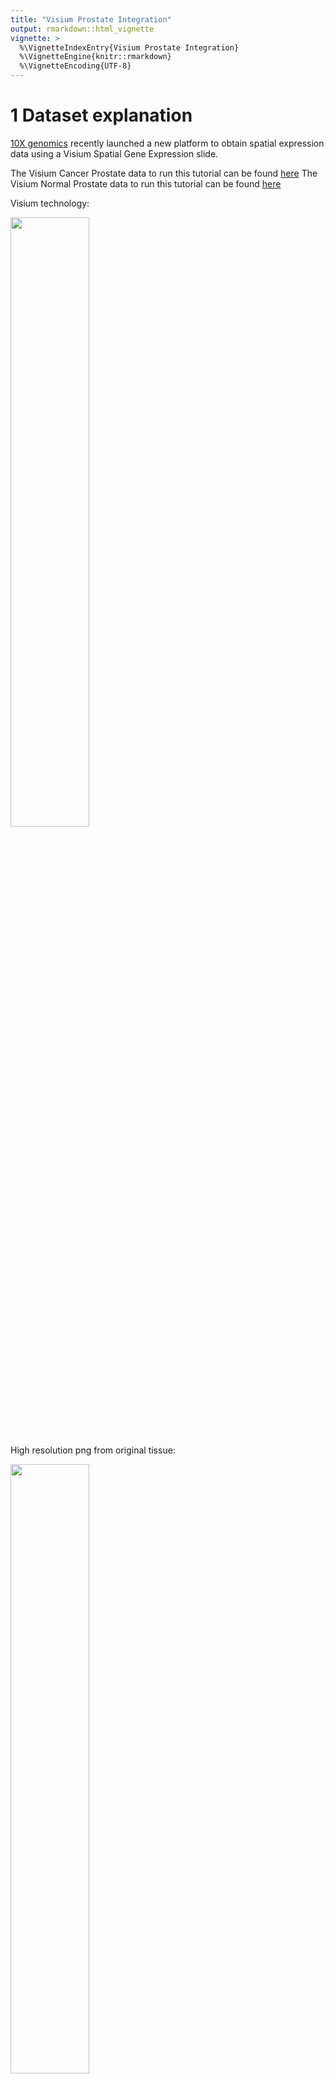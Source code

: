 ```yaml
---
title: "Visium Prostate Integration"
output: rmarkdown::html_vignette
vignette: >
  %\VignetteIndexEntry{Visium Prostate Integration}
  %\VignetteEngine{knitr::rmarkdown}
  %\VignetteEncoding{UTF-8}
---
```


# 1 Dataset explanation

[10X genomics](https://www.10xgenomics.com/spatial-transcriptomics/) recently launched a new platform to obtain spatial expression data using a Visium Spatial Gene Expression slide.

The Visium Cancer Prostate data to run this tutorial can be found [here](https://www.10xgenomics.com/resources/datasets/human-prostate-cancer-adenocarcinoma-with-invasive-carcinoma-ffpe-1-standard-1-3-0) The Visium Normal Prostate data to run this tutorial can be found [here](https://www.10xgenomics.com/resources/datasets/normal-human-prostate-ffpe-1-standard-1-3-0)

Visium technology:

![](images/general_figs/visium_technology.png){width="50.0%"}

High resolution png from original tissue:

![](images/general_figs/Visium_FFPE_Human_Normal_Prostate_image.png){width="50.0%"}

![](images/general_figs/Visium_FFPE_Human_Prostate_Cancer_image.png){width="50.0%"}


# 2 Start Giotto

```r
# Ensure Giotto Suite is installed
if(!"Giotto" %in% installed.packages()) {
  pak::pkg_install("drieslab/Giotto")
}

# Ensure the Python environment for Giotto has been installed
genv_exists = Giotto::checkGiottoEnvironment()
if(!genv_exists){
  # The following command need only be run once to install the Giotto environment
  Giotto::installGiottoEnvironment()
}
```

```r
library(Giotto)

# 1. set working directory
results_directory = getwd()

# 2. set giotto python path
# set python path to your preferred python version path
# set python path to NULL if you want to automatically install (only the 1st time) and use the giotto miniconda environment
python_path = NULL
if(is.null(python_path)) {
  installGiottoEnvironment()
}
```

```r
# 3. create giotto instructions
instrs = createGiottoInstructions(save_dir = results_directory,
                                  save_plot = TRUE,
                                  show_plot = TRUE,
                                  python_path = python_path)
```


# 3 Create Giotto objects and join

```r
# This dataset must be downlaoded manually; please do so and change the path below as appropriate
data_directory <- getwd()

## obese upper
N_pros = createGiottoVisiumObject(
    visium_dir = paste0(data_directory,'/Visium_FFPE_Human_Normal_Prostate'),
    expr_data = 'raw',
    png_name = 'tissue_lowres_image.png',
    gene_column_index = 2,
    instructions = instrs
)
```

```r
## obese lower
C_pros = createGiottoVisiumObject(
    visium_dir = paste0(data_directory,'/Visium_FFPE_Human_Prostate_Cancer/'),
    expr_data = 'raw',
    png_name = 'tissue_lowres_image.png',
    gene_column_index = 2,
    instructions = instrs
)
```

```r
# join giotto objects
# joining with x_shift has the advantage that you can join both 2D and 3D data
# x_padding determines how much distance is between each dataset
# if x_shift = NULL, then the total shift will be guessed from the giotto image
testcombo = joinGiottoObjects(gobject_list = list(N_pros, C_pros),
    gobject_names = c('NP', 'CP'),
    join_method = 'shift', x_padding = 1000)
```

```r
# join info is stored in this slot
# simple list for now
testcombo@join_info
```

```r
# check joined Giotto object
fDataDT(testcombo)
```

```r
pDataDT(testcombo)
```

```r
showGiottoImageNames(testcombo)
```

```r
showGiottoSpatLocs(testcombo)
```

```r
showGiottoExpression(testcombo)
```

```r
# this plots all the images by list_ID
spatPlot2D(gobject = testcombo, cell_color = 'in_tissue',
    show_image = T, image_name = c("NP-image", "CP-image"),
    group_by = 'list_ID', point_alpha = 0.5,
    save_param = list(save_name = "1a_plot"))
```

![](images/visium_prostate_integration/1a_plot.png)

```r
# this plots one selected image
spatPlot2D(gobject = testcombo, cell_color = 'in_tissue',
    show_image = T, image_name = c("NP-image"), point_alpha = 0.3,
    save_param = list(save_name = "1b_plot"))
```

![](images/visium_prostate_integration/1b_plot.png)

```r
# this plots two selected images
spatPlot2D(gobject = testcombo, cell_color = 'in_tissue',
    show_image = T, image_name = c( "NP-image", "CP-image"),
    point_alpha = 0.3,
    save_param = list(save_name = "1c_plot"))
```

![](images/visium_prostate_integration/1c_plot.png)

# 4 Process Giotto Objects

```r
# subset on in-tissue spots
metadata = pDataDT(testcombo)
in_tissue_barcodes = metadata[in_tissue == 1]$cell_ID
testcombo = subsetGiotto(testcombo, cell_ids = in_tissue_barcodes)
```

```r
## filter
testcombo <- filterGiotto(gobject = testcombo,
    expression_threshold = 1,
    feat_det_in_min_cells = 50,
    min_det_feats_per_cell = 500,
    expression_values = c('raw'),
    verbose = T)
```

```r
## normalize
testcombo <- normalizeGiotto(gobject = testcombo, scalefactor = 6000)
```

```r
## add gene & cell statistics
testcombo <- addStatistics(gobject = testcombo, expression_values = 'raw')

fmeta = fDataDT(testcombo)
testfeats = fmeta[perc_cells > 20 & perc_cells < 50][100:110]$feat_ID

violinPlot(testcombo, feats = testfeats, cluster_column = 'list_ID', save_param = list(save_name = "2a_plot"))
```

![](images/visium_prostate_integration/2a_plot.png)

```r
plotMetaDataHeatmap(testcombo, selected_feats = testfeats, metadata_cols = 'list_ID', save_param = list(save_name = "2b_plot"))
```

![](images/visium_prostate_integration/2b_plot.png)

```r
## visualize
spatPlot2D(gobject = testcombo, group_by = 'list_ID', cell_color = 'nr_feats', color_as_factor = F, point_size = 0.75, save_param = list(save_name = "2c_plot"))
```

![](images/visium_prostate_integration/2c_plot.png)

# 5 Dimention Reduction

```r
## PCA ##
testcombo <- calculateHVF(gobject = testcombo)
```

![](images/visium_prostate_integration/0-HVFplot.png)

```r
testcombo <- runPCA(gobject = testcombo, center = TRUE, scale_unit = TRUE)
```

```r
screePlot(testcombo, ncp = 30, save_param = list(save_name = "3a_screeplot"))
```

![](images/visium_prostate_integration/3a_screeplot.png)

# 6 Clustering

## 6.1 Without Integration

Integration is usually needed for dataset of different conditions to minimize batch effects. Without integration means without using any integration methods.

```r
## cluster and run UMAP ##
# sNN network (default)
testcombo <- createNearestNetwork(gobject = testcombo,
    dim_reduction_to_use = 'pca', dim_reduction_name = 'pca',
    dimensions_to_use = 1:10, k = 15)

# Leiden clustering
testcombo <- doLeidenCluster(gobject = testcombo, resolution = 0.2, n_iterations = 1000)

# UMAP
testcombo = runUMAP(testcombo)

plotUMAP(gobject = testcombo,
    cell_color = 'leiden_clus', show_NN_network = T, point_size = 1.5,
    save_param = list(save_name = "4.1a_plot"))
```

![](images/visium_prostate_integration/4.1a_plot.png)

```r
spatPlot2D(gobject = testcombo, group_by = 'list_ID',
    cell_color = 'leiden_clus',
    point_size = 1.5,
    save_param = list(save_name = "4.1b_plot"))
```

![](images/visium_prostate_integration/4.1b_plot.png)

```r
spatDimPlot2D(gobject = testcombo,
    cell_color = 'leiden_clus',
    save_param = list(save_name = "4.1c_plot"))
```

![](images/visium_prostate_integration/4.1c_plot.png)

## 6.2 With Harmony integration

Harmony is a integration algorithm developed by [Korsunsky, I. et al.](https://www.nature.com/articles/s41592-019-0619-0). It was designed for integration of single cell data but also work well on spatial datasets.

```r
## data integration, cluster and run UMAP ##

# harmony
#library(devtools)
#install_github("immunogenomics/harmony")
library(harmony)
```

```r
## run harmony integration
testcombo = runGiottoHarmony(testcombo, vars_use = 'list_ID', do_pca = F)
```

```r
## sNN network (default)
testcombo <- createNearestNetwork(gobject = testcombo,
    dim_reduction_to_use = 'harmony', dim_reduction_name = 'harmony', name = 'NN.harmony',
    dimensions_to_use = 1:10, k = 15)

## Leiden clustering
testcombo <- doLeidenCluster(gobject = testcombo,
    network_name = 'NN.harmony', resolution = 0.2, n_iterations = 1000, name = 'leiden_harmony')

# UMAP dimension reduction
testcombo = runUMAP(testcombo, dim_reduction_name = 'harmony', dim_reduction_to_use = 'harmony', name = 'umap_harmony')


plotUMAP(gobject = testcombo,
    dim_reduction_name = 'umap_harmony',
    cell_color = 'leiden_harmony', 
    show_NN_network = F, 
    point_size = 1.5,
    save_param = list(save_name = "4.2a_plot"))
```

![](images/visium_prostate_integration/4.2a_plot.png)

```r
# If you want to show NN network information, you will need to specify these arguments in the plotUMAP function
# show_NN_network = T, nn_network_to_use = 'sNN' , network_name = 'NN.harmony'
```

```r
spatPlot2D(gobject = testcombo, group_by = 'list_ID',
    cell_color = 'leiden_harmony',
    point_size = 1.5,
    save_param = list(save_name = "4.2b_plot"))
```

![](images/visium_prostate_integration/4.2b_plot.png)

```r
spatDimPlot2D(gobject = testcombo,
    dim_reduction_to_use = 'umap', dim_reduction_name = 'umap_harmony',
    cell_color = 'leiden_harmony',
    save_param = list(save_name = "4.2c_plot"))
```

![](images/visium_prostate_integration/4.2c_plot.png)

```r
# compare to previous results
spatPlot2D(gobject = testcombo,
    cell_color = 'leiden_clus', 
    save_param = list(save_name = "4_w_o_integration_plot"))
```

![](images/visium_prostate_integration/4_w_o_integration_plot.png)

```r
spatPlot2D(gobject = testcombo,
    cell_color = 'leiden_harmony',
    save_param = list(save_name = "4_w_integration_plot"))
```

![](images/visium_prostate_integration/4_w_integration_plot.png)

# 7 Cell type annotation

Visium spatial transcriptomics does not provide single-cell resolution, making cell type annotation a harder problem. Giotto provides several ways to calculate enrichment of specific cell-type signature gene list:

-   PAGE
-   hypergeometric test
-   Rank
-   [DWLS Deconvolution](https://genomebiology.biomedcentral.com/articles/10.1186/s13059-021-02362-7)

This is also the easiest way to integrate Visium datasets with single cell data. Example shown here is from [Ma et al.](https://pubmed.ncbi.nlm.nih.gov/33032611/) from two prostate cancer patients. The raw dataset can be found [here](https://www.ncbi.nlm.nih.gov/geo/query/acc.cgi?acc=GSE157703) Giotto_SC is processed variable in the [single cell RNAseq tutorial](https://giottosuite.com/articles/singlecell_prostate_standard_Sep29_21.html). You can also get access to the processed files of this dataset using getSpatialDataset

```r
# download data to results directory ####
# if wget is installed, set method = 'wget'
# if you run into authentication issues with wget, then add " extra = '--no-check-certificate' "
getSpatialDataset(dataset = 'scRNA_prostate', directory = data_directory)
```

```r
sc_expression = paste0(data_directory, "/prostate_sc_expression_matrix.csv.gz")
sc_metadata = paste0(data_directory, "/prostate_sc_metadata.csv")

giotto_SC <- createGiottoObject(
  expression = sc_expression,
  instructions = instrs
)
```

```r
giotto_SC <- addCellMetadata(giotto_SC, 
                             new_metadata = data.table::fread(sc_metadata))

giotto_SC<- normalizeGiotto(giotto_SC)
```

## 7.1 PAGE enrichment

```r
# Create PAGE matrix
# PAGE matrix should be a binary matrix with each row represent a gene marker and each column represent a cell type
# markers_scran is generated from single cell analysis ()
markers_scran = findMarkers_one_vs_all(gobject=giotto_SC, 
                                       method="scran",
                                       expression_values="normalized", 
                                       cluster_column='prostate_labels',
                                       min_feats=3)
```

```r
top_markers <- markers_scran[, head(.SD, 10), by="cluster"]
celltypes<-levels(factor(markers_scran$cluster))
sign_list<-list()

for (i in 1:length(celltypes)){
  sign_list[[i]]<-top_markers[which(top_markers$cluster == celltypes[i]),]$feats
}

PAGE_matrix = makeSignMatrixPAGE(sign_names = celltypes,
                                 sign_list = sign_list)
```

```r
testcombo = runPAGEEnrich(gobject = testcombo,
                          sign_matrix = PAGE_matrix,
                          min_overlap_genes = 2)

cell_types_subset = colnames(PAGE_matrix)

# Plot PAGE enrichment result
spatCellPlot(gobject = testcombo,
             spat_enr_names = 'PAGE',
             cell_annotation_values = cell_types_subset[1:4],
             cow_n_col = 2,coord_fix_ratio = NULL, point_size = 1.25,
             save_param = list(save_name = "5a_PAGE_plot"))
```

![](images/visium_prostate_integration/5a_PAGE_plot.png)

## 7.2 Hypergeometric test

```r
testcombo = runHyperGeometricEnrich(gobject = testcombo,
                                    expression_values = "normalized",
                                    sign_matrix = PAGE_matrix)
cell_types_subset = colnames(PAGE_matrix)
spatCellPlot(gobject = testcombo, 
             spat_enr_names = 'hypergeometric',
             cell_annotation_values = cell_types_subset[1:4],
             cow_n_col = 2,coord_fix_ratio = NULL, point_size = 1.75,
             save_param = list(save_name = "5b_HyperGeometric_plot"))
```

![](images/visium_prostate_integration/5b_HyperGeometric_plot.png)

## 7.3 Rank Enrichment

```r
# Create rank matrix, not that rank matrix is different from PAGE
# A count matrix and a vector for all cell labels will be needed
sc_expression_norm = getExpression(giotto_SC,
                                  values = "normalized",
                                  output = "matrix")

prostate_feats = pDataDT(giotto_SC)$prostate_label

rank_matrix = makeSignMatrixRank(sc_matrix = sc_expression_norm,
                                 sc_cluster_ids = prostate_feats)
colnames(rank_matrix)<-levels(factor(prostate_feats))
testcombo = runRankEnrich(gobject = testcombo, sign_matrix = rank_matrix,expression_values = "normalized")

# Plot Rank enrichment result
spatCellPlot2D(gobject = testcombo,
               spat_enr_names = 'rank',
               cell_annotation_values = cell_types_subset[1:4],
               cow_n_col = 2,coord_fix_ratio = NULL, point_size = 1,
               save_param = list(save_name = "5c_Rank_plot"))
```

![](images/visium_prostate_integration/5c_Rank_plot.png)

## 7.4 DWLS Deconvolution

```r
# Create DWLS matrix, not that DWLS matrix is different from PAGE and rank
# A count matrix a vector for a list of gene signatures and a vector for all cell labels will be needed
DWLS_matrix<-makeSignMatrixDWLSfromMatrix(matrix = sc_expression_norm,
                                          cell_type = prostate_feats,
                                          sign_gene = top_markers$feats)
testcombo = runDWLSDeconv(gobject = testcombo, sign_matrix = DWLS_matrix)


# Plot DWLS deconvolution result
spatCellPlot2D(gobject = testcombo,
               spat_enr_names = 'DWLS',
               cell_annotation_values = levels(factor(prostate_feats))[1:4],
               cow_n_col = 2,coord_fix_ratio = NULL, point_size = 1,
               save_param = list(save_name = "5d_DWLS_plot"))
```

![](images/visium_prostate_integration/5d_DWLS_plot.png)

# 8 Session Info

```r
sessionInfo()

R version 4.3.2 (2023-10-31)
Platform: aarch64-apple-darwin20 (64-bit)
Running under: macOS Sonoma 14.1.2

Matrix products: default
BLAS:   /System/Library/Frameworks/Accelerate.framework/Versions/A/Frameworks/vecLib.framework/Versions/A/libBLAS.dylib 
LAPACK: /Library/Frameworks/R.framework/Versions/4.3-arm64/Resources/lib/libRlapack.dylib;  LAPACK version 3.11.0

locale:
[1] en_US.UTF-8/en_US.UTF-8/en_US.UTF-8/C/en_US.UTF-8/en_US.UTF-8

time zone: America/New_York
tzcode source: internal

attached base packages:
[1] stats     graphics  grDevices utils     datasets  methods   base     

loaded via a namespace (and not attached):
 [1] vctrs_0.6.5       cli_3.6.2         knitr_1.45        rlang_1.1.3       xfun_0.41         stringi_1.8.3    
 [7] purrr_1.0.2       pkgload_1.3.4     promises_1.2.1    shiny_1.8.0       xtable_1.8-4      glue_1.7.0       
[13] htmltools_0.5.7   httpuv_1.6.13     pkgbuild_1.4.3    rmarkdown_2.25    evaluate_0.23     ellipsis_0.3.2   
[19] fastmap_1.1.1     yaml_2.3.8        lifecycle_1.0.4   memoise_2.0.1     stringr_1.5.1     compiler_4.3.2   
[25] miniUI_0.1.1.1    sessioninfo_1.2.2 fs_1.6.3          htmlwidgets_1.6.4 Rcpp_1.0.12       urlchecker_1.0.1 
[31] rstudioapi_0.15.0 later_1.3.2       digest_0.6.34     R6_2.5.1          usethis_2.2.2     magrittr_2.0.3   
[37] tools_4.3.2       mime_0.12         devtools_2.4.5    profvis_0.3.8     remotes_2.4.2.1   cachem_1.0.8    
```
